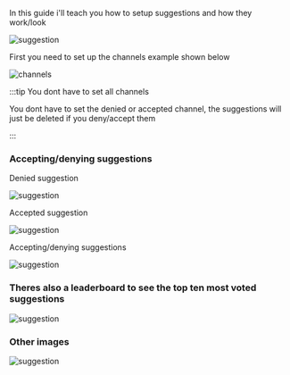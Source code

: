 In this guide i'll teach you how to setup suggestions and how they work/look

![suggestion](../../static/img/guides/suggestions/suggestion.png)

First you need to set up the channels example shown below

![channels](../../static/img/guides/suggestions/channels.png)

:::tip You dont have to set all channels

You dont have to set the denied or accepted channel, the suggestions will just be deleted if you deny/accept them

:::

### Accepting/denying suggestions

Denied suggestion

![suggestion](../../static/img/guides/suggestions/denied.png)

Accepted suggestion

![suggestion](../../static/img/guides/suggestions/accept.png)

Accepting/denying suggestions

![suggestion](../../static/img/guides/suggestions/deny.png)

### Theres also a leaderboard to see the top ten most voted suggestions

![suggestion](../../static/img/guides/suggestions/top.png)

### Other images

![suggestion](../../static/img/guides/suggestions/suggestingtoo.png)
